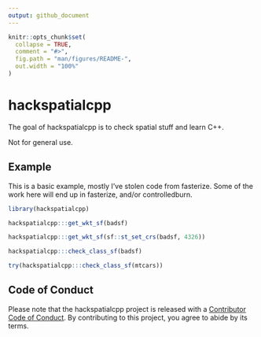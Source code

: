 ```yaml
---
output: github_document
---
```


<!-- README.md is generated from README.Rmd. Please edit that file -->

```r
knitr::opts_chunk$set(
  collapse = TRUE,
  comment = "#>",
  fig.path = "man/figures/README-",
  out.width = "100%"
)
```

# hackspatialcpp

<!-- badges: start -->
<!-- badges: end -->

The goal of hackspatialcpp is to check spatial stuff and learn C++. 


Not for general use. 

## Example

This is a basic example, mostly I've stolen code from fasterize. Some of the work here will end up in fasterize, and/or controlledburn. 


```r
library(hackspatialcpp)

hackspatialcpp:::get_wkt_sf(badsf)

hackspatialcpp:::get_wkt_sf(sf::st_set_crs(badsf, 4326))

hackspatialcpp:::check_class_sf(badsf)

try(hackspatialcpp:::check_class_sf(mtcars))


```

## Code of Conduct
  
Please note that the hackspatialcpp project is released with a [Contributor Code of Conduct](https://contributor-covenant.org/version/2/1/CODE_OF_CONDUCT.html). By contributing to this project, you agree to abide by its terms.
